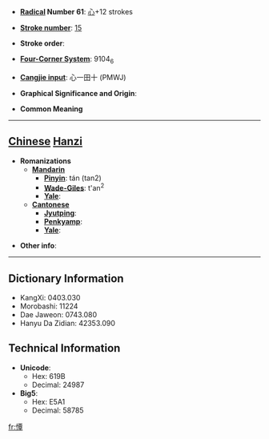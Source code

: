 * '''[[Wiktionary:Chinese radical index| Radical]] Number 61''': [[Wiktionary:Chinese radical index 心|心]]+12 strokes

* '''[[Wiktionary:Chinese total strokes index|Stroke number]]''': [[Wiktionary:Chinese total strokes index 15|15]]

* '''Stroke order''': 

* '''[[Wiktionary:Chinese four corner index|Four-Corner System]]''': 9104<sub>6</sub>

* '''[[Wiktionary:Chinese Cangjie index|Cangjie input]]''': 心一田十 (PMWJ)

* '''Graphical Significance and Origin''': 

* '''Common Meaning'''

----

== [[Chinese]] [[Hanzi]] ==

* '''Romanizations'''
** '''[[Mandarin]]'''
*** '''[[Pinyin]]''': tán (tan2)
*** '''[[Wade-Giles]]''': t'an<sup>2</sup>
*** '''[[Yale]]''': 
** '''[[Cantonese]]'''
*** '''[[Jyutping]]''':
*** '''[[Penkyamp]]''': 
*** '''[[Yale]]''': 

* '''Other info''': 

----

== Dictionary Information ==

* KangXi: 0403.030
* Morobashi: 11224
* Dae Jaweon: 0743.080
* Hanyu Da Zidian: 42353.090

== Technical Information ==

* '''Unicode''':
** Hex: 619B
** Decimal: 24987
* '''Big5''':
** Hex: E5A1
** Decimal: 58785

[[fr:憛]]